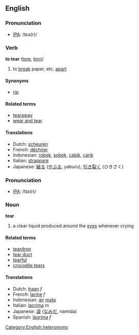 ==English==
===Pronunciation===
*[[w:IPA|IPA]]: /tɛə(r)/

=== Verb ===
'''to tear''' ([[tore]], [[torn]])

# to [[break]] paper, etc. [[apart]] 

==== Synonyms ====
*[[rip]]

==== Related terms ====
*[[tearaway]]
*[[wear and tear]]

==== Translations ====
*Dutch: [[scheuren]]
*French: [[déchirer]]
*Indonesian: [[robek]], [[sobek]], [[cabik]], [[carik]]
*Italian: [[strappare]]
*Japanese: [[破る]] ([[やぶる]], yaburu), [[引き裂く]] (ひきさく)

===Pronunciation===
*[[w:IPA|IPA]]: /tɪə(r)/

=== Noun ===
'''tear'''

# a clear liquid produced around the [[eye]]s whenever crying

====Related terms====
*[[teardrop]]
*[[tear duct]]
*[[tearful]]
*[[crocodile tears]]

==== Translations ====
*Dutch: [[traan]] ''f''
*French: [[larme]] ''f''
*Indonesian: [[air]] [[mata]]
*Italian: [[lacrima]] ''m''
*Japanese: [[涙]] ([[なみだ]], namida)
*Spanish: [[lágrima]] ''f''

[[Category:English heteronyms]]